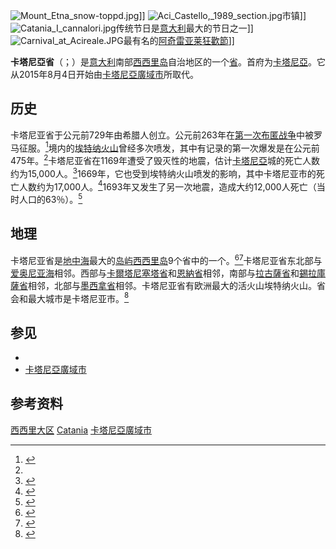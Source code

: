 {{NoteTA
|G1=地名
}}
[[Image:Mount_Etna_snow-toppd.jpg|thumb]]]]
[[Image:Aci_Castello,_1989_section.jpg|thumb]]市镇]]
[[File:Catania_I_cannalori.jpg|thumb]]传统节日{{tsl|en|Festival of Saint Agatha (Catania)|圣阿加塔节}}是[[意大利|意大利]]最大的节日之一]]
[[File:Carnival_at_Acireale.JPG|thumb]]最有名的[[阿奇雷亚莱|阿奇雷亚莱]][[狂歡節|狂歡節]]]]

'''卡塔尼亞省'''（{{lang-it|Provincia di Catania}}；{{lang-scn|Pruvincia di Catania}}）是[[意大利|意大利]]南部[[西西里岛|西西里岛]]自治地区的一个[[意大利省份列表|省]]。首府为[[卡塔尼亞|卡塔尼亞]]。它从2015年8月4日开始由[[卡塔尼亞廣域市|卡塔尼亞廣域市]]所取代。

== 历史 ==
卡塔尼亚省于公元前729年由希腊人创立。公元前263年在[[第一次布匿战争|第一次布匿战争]]中被罗马征服。<ref>{{Cite book|url=https://books.google.co.in/books?id=Co_VIPIJerIC&pg=PA222&dq|title=Merriam-Webster's Geographical Dictionary|last=Inc|first=Merriam-Webster|date=1997|publisher=Merriam-Webster|year=|isbn=9780877795469|location=|pages=222|language=en|access-date=2018-04-25|archive-date=2019-07-28|archive-url=https://web.archive.org/web/20190728223413/https://books.google.co.in/books?id=Co_VIPIJerIC&pg=PA222&dq|dead-url=no}}</ref>境内的[[埃特纳火山|埃特纳火山]]曾经多次喷发，其中有记录的第一次爆发是在公元前475年。<ref name=":1" />卡塔尼亚省在1169年遭受了毁灭性的地震，估计[[卡塔尼亞|卡塔尼亞]]城的死亡人数约为15,000人。<ref>{{Cite book|url=|title=The History of the Tyrants of Sicily by "Hugo Falcandus," 1154-69|last=Falcando|first=Ugo|date=1998|publisher=Manchester University Press|year=|isbn=9780719054358|location=|pages=216|language=en}}</ref>1669年，它也受到埃特纳火山喷发的影响，其中卡塔尼亚市的死亡人数约为17,000人。<ref name=":1">{{Cite news|url=http://www.history.com/this-day-in-history/mount-etna-erupts|title=Mount Etna erupts - Mar 08, 1669 - HISTORY.com|work=HISTORY.com|access-date=2017-09-18|archive-date=2021-01-26|archive-url=https://web.archive.org/web/20210126025633/http://www.history.com/this-day-in-history/mount-etna-erupts|dead-url=no}}</ref>1693年又发生了另一次地震，造成大约12,000人死亡（当时人口的63％）。<ref>{{Cite web|url=http://storing.ingv.it/cfti4med/quakes/01148.html|title=Informazioni sul terremoto|website=storing.ingv.it|access-date=2017-09-18|archive-date=2016-03-03|archive-url=https://web.archive.org/web/20160303225629/http://storing.ingv.it/cfti4med/quakes/01148.html|dead-url=no}}</ref>

== 地理 ==
卡塔尼亚省是[[地中海|地中海]]最大的[[地中海岛屿列表|岛屿]][[西西里岛|西西里岛]]9个省中的一个。<ref>{{Cite book|url=|title=Cross Sectional Dependence in Spatial Econometric Models: With an Application to German Start-up Activity Data|last=Klotz|first=Stefan|date=2004|publisher=LIT Verlag Münster|year=|isbn=9783825879181|location=|pages=135|language=en}}</ref><ref>{{Cite book|url=|title=The Invasion of Sicily 1943|last=Diamond|first=Jon|date=2017|publisher=Pen and Sword|year=|isbn=9781473896123|location=|pages=44|language=en}}</ref>卡塔尼亚省东北部与[[爱奥尼亚海|爱奥尼亚海]]相邻。西部与[[卡爾塔尼塞塔省|卡爾塔尼塞塔省]]和[[恩納省|恩納省]]相邻，南部与[[拉古薩省|拉古薩省]]和[[錫拉庫薩省|錫拉庫薩省]]相邻，北部与[[墨西拿省|墨西拿省]]相邻。卡塔尼亚省有欧洲最大的活火山埃特纳火山。省会和最大城市是卡塔尼亚市。<ref>{{Cite book|url=|title=The Regions of Italy: A Reference Guide to History and Culture|last=Domenico|first=Roy Palmer|date=2002|publisher=Greenwood Publishing Group|year=|isbn=9780313307331|location=|pages=283–284|language=en}}</ref>

==参见==
* {{Portal-inline|意大利}}
* [[卡塔尼亞廣域市|卡塔尼亞廣域市]]

==参考资料==
{{Reflist}}

{{Sicily}}
{{Authority control}}

[[Category:西西里大区|]]
[[Category:意大利省份|Catania]]
[[Category:卡塔尼亞廣域市|]]